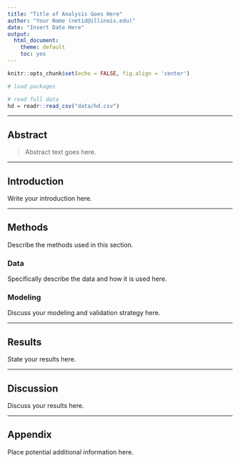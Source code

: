 ```yaml
---
title: "Title of Analysis Goes Here"
author: "Your Name (netid@illinois.edu)"
date: "Insert Date Here"
output:
  html_document: 
    theme: default
    toc: yes
---
```


```r
knitr::opts_chunk$set(echo = FALSE, fig.align = 'center')
```

```r
# load packages
```

```r
# read full data
hd = readr::read_csv("data/hd.csv")
```

***

## Abstract

> Abstract text goes here.

***

## Introduction

Write your introduction here.

***

## Methods

Describe the methods used in this section.

### Data

Specifically describe the data and how it is used here.

### Modeling

Discuss your modeling and validation strategy here.

***

## Results

State your results here.

***

## Discussion

Discuss your results here.

***

## Appendix

Place potential additional information here.
